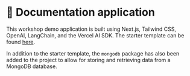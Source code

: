 # 📘 Documentation application

This workshop demo application is built using Next.js, Tailwind CSS, OpenAI, LangChain, and the Vercel AI SDK. The starter template can be found [here](https://github.com/vercel/ai/tree/main/examples/next-langchain).

In addition to the starter template, the `mongodb` package has also been added to the project to allow for storing and retrieving data from a MongoDB database.
